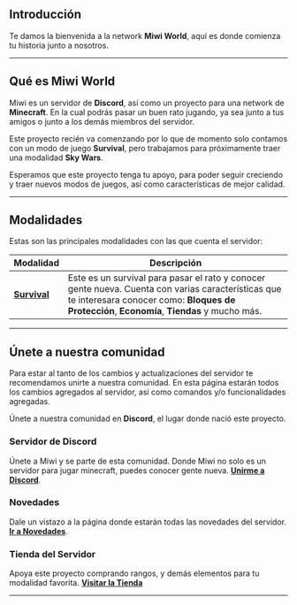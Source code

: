## Introducción

Te damos la bienvenida a la network **Miwi World**, aquí es donde comienza tu historia junto a nosotros.

---

## Qué es Miwi World

Miwi es un servidor de **Discord**, así como un proyecto para una network de 
**Minecraft**. En la cual podrás pasar un buen rato jugando, ya sea junto a tus amigos o junto a los demás miembros del servidor.

Este proyecto recién va comenzando por lo que de momento solo contamos con un modo de juego **Survival**,
pero trabajamos para próximamente traer una modalidad **Sky Wars**.

Esperamos que este proyecto tenga tu apoyo, para poder seguir creciendo y traer nuevos modos de juegos, así como características de mejor calidad.

---

## Modalidades

Estas son las principales modalidades con las que cuenta el servidor:

| Modalidad                       | Descripción                                                                                                                                                                                       |
|---------------------------------|---------------------------------------------------------------------------------------------------------------------------------------------------------------------------------------------------|
| [**Survival**](/guide/survival) | Este es un survival para pasar el rato y conocer gente nueva. Cuenta con varias características que te interesara conocer como: **Bloques de Protección**, **Economía**, **Tiendas** y mucho más. |

--- 

## Únete a nuestra comunidad

Para estar al tanto de los cambios y actualizaciones del servidor te recomendamos unirte a nuestra comunidad. En esta página estarán todos los cambios agregados al servidor, así como comandos y/o funcionalidades agregadas.

Únete a nuestra comunidad en **Discord**, el lugar donde nació este proyecto.

### Servidor de Discord
Únete a Miwi y se parte de esta comunidad. Donde Miwi no solo es un servidor para jugar minecraft, puedes conocer gente nueva.
[**Unirme a Discord**](https://discord.gg/miwi).

### Novedades
Dale un vistazo a la página donde estarán todas las novedades del servidor.
[**Ir a Novedades**](/news).

### Tienda del Servidor
Apoya este proyecto comprando rangos, y demás elementos para tu modalidad favorita.
[**Visitar la Tienda**](https://store.miwi.world/)

---
